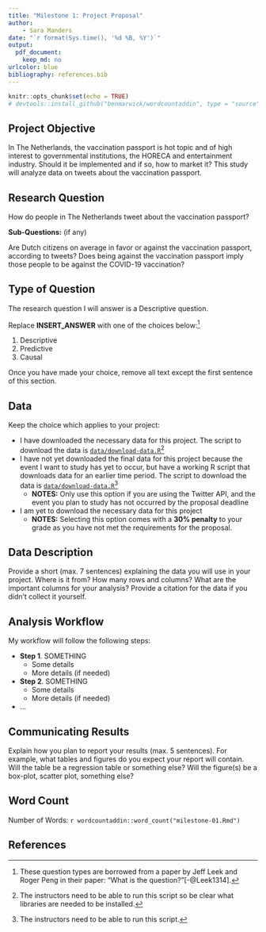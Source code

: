 ```yaml
---
title: "Milestone 1: Project Proposal"
author:
    - Sara Manders
date: "`r format(Sys.time(), '%d %B, %Y')`"
output: 
  pdf_document:
    keep_md: no
urlcolor: blue
bibliography: references.bib
---
```


```r
knitr::opts_chunk$set(echo = TRUE)
# devtools::install_github("benmarwick/wordcountaddin", type = "source", dependencies = TRUE) #already installed
```

## Project Objective

In The Netherlands, the vaccination passport is hot topic and of high interest to governmental institutions, the HORECA and entertainment industry. Should it be implemented and if so, how to market it? This study will analyze data on tweets about the vaccination passport.

## Research Question

How do people in The Netherlands tweet about the vaccination passport?

**Sub-Questions:** (if any)

Are Dutch citizens on average in favor or against the vaccination passport, according to tweets?
Does being against the vaccination passport imply those people to be against the COVID-19 vaccination?

## Type of Question

The research question I will answer is a Descriptive question.

Replace **INSERT_ANSWER** with one of the choices below:^[These question types are borrowed from a paper by Jeff Leek and Roger Peng in their paper: "What is the question?"[-@Leek1314].
]

1. Descriptive
2. Predictive
3. Causal

Once you have made your choice, remove all text except the first sentence of this section.

## Data

Keep the choice which applies to your project:

- I have downloaded the necessary data for this project. The script to download the data is [`data/download-data.R`](data/download-data.R)^[
The instructors need to be able to run this script so be clear what libraries are needed to be installed.
]
- I have not yet downloaded the final data for this project because the event I want to study has yet to occur, but have a working R script that downloads data for an earlier time period. The script to download the data is [`data/download-data.R`](data/download-data.R)^[
The instructors need to be able to run this script.
]
  - **NOTES:** Only use this option if you are using the Twitter API, and the event you plan to study has not occurred by the proposal deadline
- I am yet to download the necessary data for this project
  - **NOTES:** Selecting this option comes with a **30% penalty** to your grade as you have not met the requirements for the proposal.

## Data Description

Provide a short (max. 7 sentences) explaining the data you will use in your project.
Where is it from?
How many rows and columns?
What are the important columns for your analysis?
Provide a citation for the data if you didn't collect it yourself.

## Analysis Workflow

My workflow will follow the following steps:

* **Step 1**. SOMETHING
  * Some details
  * More details (if needed)
* **Step 2**. SOMETHING
  * Some details
  * More details (if needed)
* ...

## Communicating Results

Explain how you plan to report your results (max. 5 sentences). 
For example, what tables and figures do you expect your report will contain.
Will the table be a regression table or something else?
Will the figure(s) be a box-plot, scatter plot, something else?

## Word Count

Number of Words: `r wordcountaddin::word_count("milestone-01.Rmd")`

## References